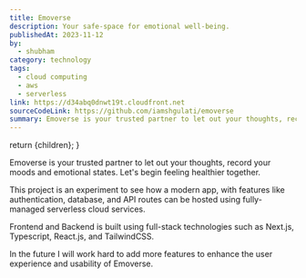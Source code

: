 ```yaml
---
title: Emoverse
description: Your safe-space for emotional well-being.
publishedAt: 2023-11-12
by:
  - shubham
category: technology
tags:
  - cloud computing
  - aws
  - serverless
link: https://d34abq0dnwt19t.cloudfront.net
sourceCodeLink: https://github.com/iamshgulati/emoverse
summary: Emoverse is your trusted partner to let out your thoughts, record your moods and emotional states. Let's begin feeling healthier together.
---
```



  return <ContentLayout metadata={metadata}>{children}</ContentLayout>;
}

Emoverse is your trusted partner to let out your thoughts, record your moods and emotional states. Let's begin feeling healthier together.

This project is an experiment to see how a modern app, with features like authentication, database, and API routes can be hosted using fully-managed serverless cloud services.

Frontend and Backend is built using full-stack technologies such as Next.js, Typescript, React.js, and TailwindCSS.

In the future I will work hard to add more features to enhance the user experience and usability of Emoverse.
